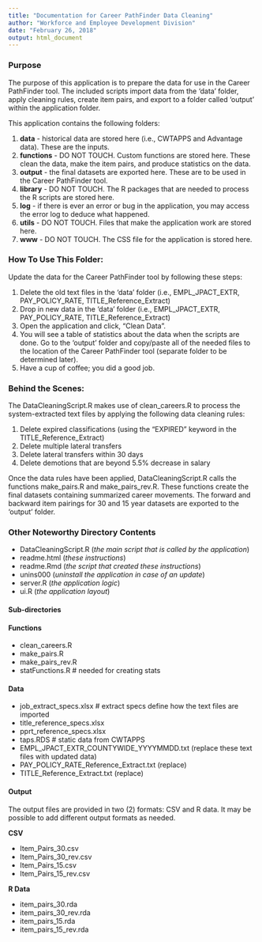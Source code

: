 ```yaml
---
title: "Documentation for Career PathFinder Data Cleaning"
author: "Workforce and Employee Development Division"
date: "February 26, 2018"
output: html_document
---
```


### Purpose

The purpose of this application is to prepare the data for use in the Career PathFinder tool. 
The included scripts import data from the 'data' folder, apply cleaning rules, create item pairs, and export to a folder called 'output' within the application folder. 

This application contains the following folders:

1. __data__ - historical data are stored here (i.e., CWTAPPS and Advantage data). These are the inputs.
2. __functions__ - DO NOT TOUCH. Custom functions are stored here. These clean the data, make the item pairs, and produce statistics on the data.
3. __output__ - the final datasets are exported here. These are to be used in the Career PathFinder tool.
4. __library__ - DO NOT TOUCH. The R packages that are needed to process the R scripts are stored here. 
5. __log__ - if there is ever an error or bug in the application, you may access the error log to deduce what happened.
6. __utils__ - DO NOT TOUCH. Files that make the application work are stored here.
7. __www__ - DO NOT TOUCH. The CSS file for the application is stored here.

### How To Use This Folder:
Update the data for the Career PathFinder tool by following these steps:

1. Delete the old text files in the 'data' folder (i.e., EMPL_JPACT_EXTR, PAY_POLICY_RATE, TITLE_Reference_Extract)
2. Drop in new data in the 'data' folder (i.e., EMPL_JPACT_EXTR, PAY_POLICY_RATE, TITLE_Reference_Extract)
3. Open the application and click, "Clean Data".
4. You will see a table of statistics about the data when the scripts are done. Go to the 'output' folder and copy/paste all of the needed files to the location of the Career PathFinder tool (separate folder to be determined later).
5. Have a cup of coffee; you did a good job.

### Behind the Scenes:
The DataCleaningScript.R makes use of clean_careers.R to process the system-extracted text files by applying the following data cleaning rules:

1. Delete expired classifications (using the "EXPIRED" keyword in the TITLE_Reference_Extract)
2. Delete multiple lateral transfers
3. Delete lateral transfers within 30 days
4. Delete demotions that are beyond 5.5% decrease in salary

Once the data rules have been applied, DataCleaningScript.R calls the functions make_pairs.R and make_pairs_rev.R. 
These functions create the final datasets containing summarized career movements. 
The forward and backward item pairings for 30 and 15 year datasets are exported to the 'output' folder.

### Other Noteworthy Directory Contents

* DataCleaningScript.R (_the main script that is called by the application_)
* readme.html  (_these instructions_)
* readme.Rmd  (_the script that created these instructions_) 
* unins000 (_uninstall the application in case of an update_)
* server.R (_the application logic_)
* ui.R (_the application layout_)

#### Sub-directories

#### Functions
* clean_careers.R
* make_pairs.R
* make_pairs_rev.R
* statFunctions.R  # needed for creating stats

#### Data
* job_extract_specs.xlsx  # extract specs define how the text files are imported
* title_reference_specs.xlsx 
* pprt_reference_specs.xlsx
* taps.RDS  # static data from CWTAPPS
* EMPL_JPACT_EXTR_COUNTYWIDE_YYYYMMDD.txt (replace these text files with updated data)
* PAY_POLICY_RATE_Reference_Extract.txt  (replace)
* TITLE_Reference_Extract.txt  (replace)

#### Output
The output files are provided in two (2) formats: CSV and R data. It may be 
possible to add different output formats as needed. 
  
__CSV__
  
* Item_Pairs_30.csv
* Item_Pairs_30_rev.csv
* Item_Pairs_15.csv
* Item_Pairs_15_rev.csv
  
__R Data__
  
* item_pairs_30.rda
* item_pairs_30_rev.rda
* item_pairs_15.rda
* item_pairs_15_rev.rda


